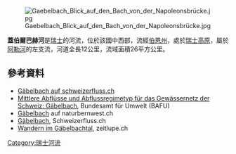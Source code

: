 {{Coord|46.961|N|7.379|E|display=title}}
[[Image:Gaebelbach_Blick_auf_den_Bach_von_der_Napoleonsbrücke.jpg|right]]

'''蓋伯爾巴赫河'''是[[瑞士|瑞士]]的河流，位於該國中西部，流經[[伯恩州|伯恩州]]，處於[[瑞士高原|瑞士高原]]，屬於[[阿勒河|阿勒河]]的左支流，河道全長12公里，流域面積26平方公里。

==參考資料==
* [https://schweizerfluss.ch/gaebelbach/ Gäbelbach auf schweizerfluss.ch]
* [https://api3.geo.admin.ch/rest/services/ech/MapServer/ch.bafu.mittlere-abfluesse/61076/extendedHtmlPopup?lang=de Mittlere Abflüsse und Abflussregimetyp für das Gewässernetz der Schweiz: Gäbelbach], Bundesamt für Umwelt (BAFU)
* [https://www.naturbernwest.ch/gaebelbach/seite-2-1/ Gäbelbach] auf naturbernwest.ch
* [https://schweizerfluss.ch/gaebelbach/ Gäbelbach], Schweizerfluss.ch
* [https://zeitlupe.ch/panorama/reisen-natur/ausfluege/wandern-im-gaebelbachtal/ Wandern im Gäbelbachtal], zeitlupe.ch

{{Switzerland-geo-stub}}
[[Category:瑞士河流|Category:瑞士河流]]